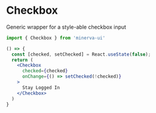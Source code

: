
<Meta title="Components|Checkbox" component={Checkbox} />

# Checkbox

Generic wrapper for a style-able checkbox input

```js
import { Checkbox } from 'minerva-ui'
```

```jsx
() => {
  const [checked, setChecked] = React.useState(false);
  return (
    <Checkbox
      checked={checked}
      onChange={() => setChecked(!checked)}
    >
      Stay Logged In
    </Checkbox>
  )
}
```

<Props of={Checkbox} />


<!-- <Preview>
  <Story name="all checkboxes">
    <form>
      <Checkbox
        checked={true}
      >
        Stay Logged In
      </Checkbox>
      <Checkbox
        checked={false}
      >
        Stay Logged In
      </Checkbox>
    </form>
  </Story>
</Preview> -->